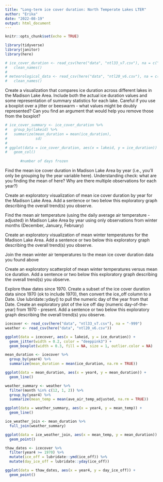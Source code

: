 ```yaml
---
title: "Long-term ice cover duration: North Temperate Lakes LTER"
author: "Erika"
date: "2022-08-19"
output: html_document
---
```


```r
knitr::opts_chunk$set(echo = TRUE)

library(tidyverse)
library(janitor)
library(here)
```

```r
# ice_cover_duration <- read_csv(here("data", "ntl33_v7.csv"), na = c("-999")) %>%
#   clean_names()
# 
# meteorological_data <- read_csv(here("data", "ntl20_v6.csv"), na = c("-999")) %>%
#   clean_names()
```

Create a visualization that compares ice duration across different lakes in the Madison Lake Area. Include both the actual ice duration values and some representation of summary statistics for each lake. Careful if you use a boxplot over a jitter or beeswarm - what values might be doubly represented? Can you find an argument that would help you remove those from the boxplot?

```r
# ice_cover_summary <- ice_cover_duration %>%
#   group_by(lakeid) %>%
#   summarize(mean_duration = mean(ice_duration),
#             sd)
# 
# ggplot(data = ice_cover_duration, aes(x = lakeid, y = ice_duration)) +
#   geom_col()
       
       #number of days frozen
```

Find the mean ice cover duration in Madison Lake Area by year (i.e., you’ll only be grouping by the year variable here). Understanding check: what are you finding the mean of here? Why are there multiple observations for each year?)

Create an exploratory visualization of mean ice cover duration by year for the Madison Lake Area. Add a sentence or two below this exploratory graph describing the overall trend(s) you observe.

Find the mean air temperature (using the daily average air temperature - adjusted) in Madison Lake Area by year using only observations from winter months (December, January, February)

Create an exploratory visualization of mean winter temperatures for the Madison Lake Area. Add a sentence or two below this exploratory graph describing the overall trend(s) you observe.

Join the mean winter air temperatures to the mean ice cover duration data you found above

Create an exploratory scatterplot of mean winter temperatures versus mean ice duration. Add a sentence or two below this exploratory graph describing the overall trend(s) you observe.

Explore thaw dates since 1970. Create a subset of the ice cover duration data since 1970 (ok to include 1970), then convert the ice_off column to a Date. Use lubridate::yday() to pull the numeric day of the year from that Date. Create an exploratory plot of the ice off day (numeric day-of-the-year) from 1970 - present. Add a sentence or two below this exploratory graph describing the overall trend(s) you observe.


```r
icecover <- read_csv(here("data", "ntl33_v7.csv"), na = "-999")
weather <- read_csv(here("data", "ntl20_v6.csv"))
```

```r
ggplot(data = icecover, aes(x = lakeid, y = ice_duration)) +
  geom_jitter(width = 0.2, color = "deeppink3") +
  geom_boxplot(width = 0.3, fill = NA, size = 1, outlier.color = NA)
```


```r
mean_duration <- icecover %>% 
  group_by(year4) %>% 
  summarize(mean_duration = mean(ice_duration, na.rm = TRUE))

ggplot(data = mean_duration, aes(x = year4, y = mean_duration)) +
  geom_line()
```


```r
weather_summary <- weather %>% 
  filter(month %in% c(12, 1, 2)) %>% 
  group_by(year4) %>% 
  summarize(mean_temp = mean(ave_air_temp_adjusted, na.rm = TRUE))
```

```r
ggplot(data = weather_summary, aes(x = year4, y = mean_temp)) +
  geom_line()
```

```r
ice_weather_join <- mean_duration %>% 
  full_join(weather_summary)
```

```r
ggplot(data = ice_weather_join, aes(x = mean_temp, y = mean_duration)) +
  geom_point()
```

```r
thaw_dates <- icecover %>% 
  filter(year4 >= 1970) %>% 
  mutate(ice_off = lubridate::ymd(ice_off)) %>% 
  mutate(day_ice_off = lubridate::yday(ice_off))

ggplot(data = thaw_dates, aes(x = year4, y = day_ice_off)) +
  geom_point()
```